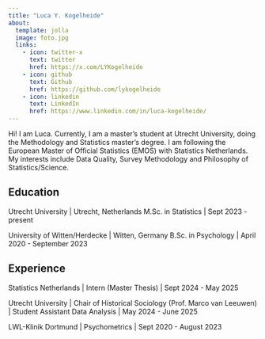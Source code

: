 ```yaml
---
title: "Luca Y. Kogelheide"
about:
  template: jolla
  image: foto.jpg
  links:
    - icon: twitter-x
      text: twitter
      href: https://x.com/LYKogelheide
    - icon: github
      text: Github
      href: https://github.com/lykogelheide
    - icon: linkedin
      text: LinkedIn
      href: https://www.linkedin.com/in/luca-kogelheide/
---
```


Hi! I am Luca. Currently, I am a master's student at Utrecht University, doing the Methodology and Statistics master's degree. I am following the European Master of Official Statistics (EMOS) with Statistics Netherlands.
My interests include Data Quality, Survey Methodology and Philosophy of Statistics/Science.

## Education

Utrecht University | Utrecht, Netherlands
M.Sc. in Statistics | Sept 2023 - present

University of Witten/Herdecke | Witten, Germany
B.Sc. in Psychology | April 2020 - September 2023

## Experience

Statistics Netherlands | Intern (Master Thesis) | Sept 2024 - May 2025

Utrecht University | Chair of Historical Sociology (Prof. Marco van Leeuwen) | Student Assistant Data Analysis | May 2024 - June 2025

LWL-Klinik Dortmund | Psychometrics | Sept 2020 - August 2023